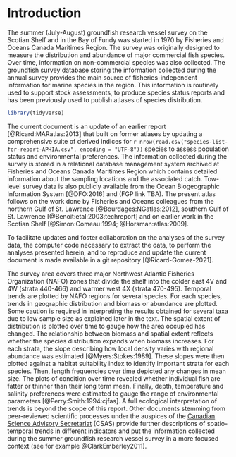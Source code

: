 # Introduction {#sec:introduction}

The summer (July-August) groundfish research vessel survey on the Scotian Shelf and in the Bay of Fundy was started in 1970 by Fisheries and Oceans Canada Maritimes Region. The survey was originally designed to measure the distribution and abundance of major commercial fish species. Over time, information on non-commercial species was also collected. The groundfish survey database storing the information collected during the annual survey provides the main source of fisheries-independent information for marine species in the region. This information is routinely used to support stock assessments, to produce species status reports and has been previously used to publish atlases of species distribution.

```r
library(tidyverse)

```

The current document is an update of an earlier report [@Ricard:MARatlas:2013] that built on former atlases by updating a comprehensive suite of derived indices for `r nrow(read.csv("species-list-for-report-APHIA.csv", encoding = "UTF-8"))` species to assess population status and environmental preferences. The information collected during the survey is stored in a relational database management system archived at Fisheries and Oceans Canada Maritimes Region which contains detailed information about the sampling locations and the associated catch. Tow-level survey data is also publicly available from the Ocean Biogeographic Information System [@DFO:2016] and (FGP link TBA). The present atlas follows on the work done by Fisheries and Oceans colleagues from the northern Gulf of St. Lawrence [@Bourdages:NGatlas:2012], southern Gulf of St. Lawrence [@Benoit:etal:2003:techreport] and on earlier work in the Scotian Shelf [@Simon:Comeau:1994; @Horsman:atlas:2009].

To facilitate updates and foster collaboration on the analyses of the survey data, the computer code necessary to extract the data, to perform the analyses presented herein, and to reproduce and update the current document is made available in a git repository [@Ricard-Gomez-2021]. 

The survey area covers three major Northwest Atlantic Fisheries Organization (NAFO) zones that divide the shelf into the colder east 4V and 4W (strata 440-466) and warmer west 4X (strata 470-495). Temporal trends are plotted by NAFO regions for several species. For each species, trends in geographic distribution and biomass or abundance are plotted. Some caution is required in interpreting the results obtained for several taxa due to low sample size as explained later in the text. The spatial extent of distribution is plotted over time to gauge how the area occupied has changed. The relationship between biomass and spatial extent reflects whether the species distribution expands when biomass increases. For each strata, the slope describing how local density varies with regional abundance was estimated [@Myers:Stokes:1989]. These slopes were then plotted against a habitat suitability index to identify important strata for each species. Then, length frequencies over time depicted any changes in mean size. The plots of condition over time revealed whether individual fish are fatter or thinner than their long term mean. Finally, depth, temperature and salinity preferences were estimated to gauge the range of environmental parameters [@Perry:Smith:1994:cjfas]. A full ecological interpretation of trends is beyond the scope of this report. Other documents stemming from peer-reviewed scientific processes under the auspices of the [Canadian Science Advisory Secretariat](https://www.dfo-mpo.gc.ca/csas-sccs/) (CSAS) provide further descriptions of spatio-temporal trends in different indicators and put the information collected during the summer groundfish research vessel survey in a more focused context (see for example @ClarkEmberley2011). 
